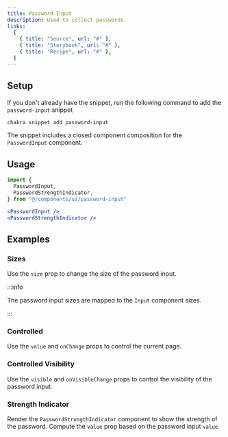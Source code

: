 ```yaml
---
title: Password Input
description: Used to collect passwords.
links:
  [
    { title: "Source", url: "#" },
    { title: "Storybook", url: "#" },
    { title: "Recipe", url: "#" },
  ]
---
```


<ExampleTabs name="password-input-basic" />

## Setup

If you don't already have the snippet, run the following command to add the
`password-input` snippet

```sh
chakra snippet add password-input
```

The snippet includes a closed component composition for the `PasswordInput`
component.

## Usage

```jsx
import {
  PasswordInput,
  PasswordStrengthIndicator,
} from "@/components/ui/password-input"
```

```jsx
<PasswordInput />
<PasswordStrengthIndicator />
```

## Examples

### Sizes

Use the `size` prop to change the size of the password input.

:::info

The password input sizes are mapped to the `Input` component sizes.

:::

<ExampleTabs name="password-input-with-sizes" />

### Controlled

Use the `value` and `onChange` props to control the current page.

<ExampleTabs name="password-input-controlled" />

### Controlled Visibility

Use the `visible` and `onVisibleChange` props to control the visibility of the
password input.

<ExampleTabs name="password-input-controlled-visibility" />

### Strength Indicator

Render the `PasswordStrengthIndicator` component to show the strength of the
password. Compute the `value` prop based on the password input `value`.

<ExampleTabs name="password-input-with-strength-indicator" />

